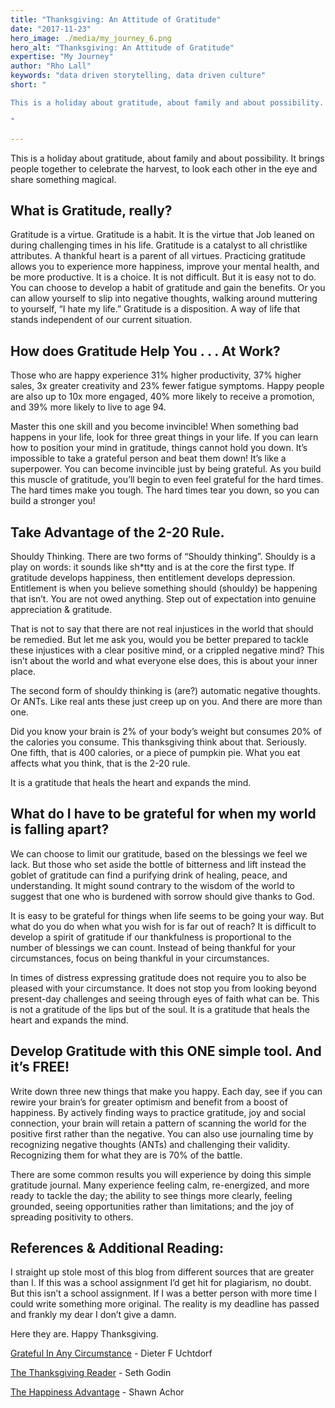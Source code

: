 ```yaml
---
title: "Thanksgiving: An Attitude of Gratitude"
date: "2017-11-23"
hero_image: ./media/my_journey_6.png
hero_alt: "Thanksgiving: An Attitude of Gratitude"
expertise: "My Journey"
author: "Rho Lall"
keywords: "data driven storytelling, data driven culture"
short: "

This is a holiday about gratitude, about family and about possibility. It brings people together to celebrate the harvest, to look each other in the eye and share something magical.

"

---
```

This is a holiday about gratitude, about family and about possibility. It brings people together to celebrate the harvest, to look each other in the eye and share something magical.


## What is Gratitude, really?

Gratitude is a virtue. Gratitude is a habit. It is the virtue that Job leaned on during challenging times in his life. Gratitude is a catalyst to all christlike attributes. A thankful heart is a parent of all virtues. Practicing gratitude allows you to experience more happiness, improve your mental health, and be more productive. It is a choice. It is not difficult. But it is easy not to do. You can choose to develop a habit of gratitude and gain the benefits. Or you can allow yourself to slip into negative thoughts, walking around muttering to yourself, “I hate my life.” Gratitude is a disposition. A way of life that stands independent of our current situation.


## How does Gratitude Help You . . . At Work?

Those who are happy experience 31% higher productivity, 37% higher sales, 3x greater creativity and 23% fewer fatigue symptoms. Happy people are also up to 10x more engaged, 40% more likely to receive a promotion, and 39% more likely to live to age 94.


Master this one skill and you become invincible! When something bad happens in your life, look for three great things in your life. If you can learn how to position your mind in gratitude, things cannot hold you down. It’s impossible to take a grateful person and beat them down! It’s like a superpower. You can become invincible just by being grateful. As you build this muscle of gratitude, you’ll begin to even feel grateful for the hard times. The hard times make you tough. The hard times tear you down, so you can build a stronger you!


## Take Advantage of the 2-20 Rule.

Shouldy Thinking. There are two forms of “Shouldy thinking”. Shouldy is a play on words: it sounds like sh*tty and is at the core the first type. If gratitude develops happiness, then entitlement develops depression. Entitlement is when you believe something should (shouldy) be happening that isn’t. You are not owed anything. Step out of expectation into genuine appreciation & gratitude.


That is not to say that there are not real injustices in the world that should be remedied. But let me ask you, would you be better prepared to tackle these injustices with a clear positive mind, or a crippled negative mind? This isn’t about the world and what everyone else does, this is about your inner place.


The second form of shouldy thinking is (are?) automatic negative thoughts. Or ANTs. Like real ants these just creep up on you. And there are more than one.


Did you know your brain is 2% of your body’s weight but consumes 20% of the calories you consume. This thanksgiving think about that. Seriously. One fifth, that is 400 calories, or a piece of pumpkin pie. What you eat affects what you think, that is the 2-20 rule.


It is a gratitude that heals the heart and expands the mind.


## What do I have to be grateful for when my world is falling apart?

We can choose to limit our gratitude, based on the blessings we feel we lack. But those who set aside the bottle of bitterness and lift instead the goblet of gratitude can find a purifying drink of healing, peace, and understanding. It might sound contrary to the wisdom of the world to suggest that one who is burdened with sorrow should give thanks to God.

It is easy to be grateful for things when life seems to be going your way. But what do you do when what you wish for is far out of reach? It is difficult to develop a spirit of gratitude if our thankfulness is proportional to the number of blessings we can count. Instead of being thankful for your circumstances, focus on being thankful in your circumstances.

In times of distress expressing gratitude does not require you to also be pleased with your circumstance. It does not stop you from looking beyond present-day challenges and seeing through eyes of faith what can be. This is not a gratitude of the lips but of the soul. It is a gratitude that heals the heart and expands the mind.

## Develop Gratitude with this ONE simple tool. And it’s FREE!

Write down three new things that make you happy. Each day, see if you can rewire your brain’s for greater optimism and benefit from a boost of happiness. By actively finding ways to practice gratitude, joy and social connection, your brain will retain a pattern of scanning the world for the positive first rather than the negative. You can also use journaling time by recognizing negative thoughts (ANTs) and challenging their validity. Recognizing them for what they are is 70% of the battle.

There are some common results you will experience by doing this simple gratitude journal. Many experience feeling calm, re-energized, and more ready to tackle the day; the ability to see things more clearly, feeling grounded, seeing opportunities rather than limitations; and the joy of spreading positivity to others.​

## References & Additional Reading:

I straight up stole most of this blog from different sources that are greater than I. If this was a school assignment I’d get hit for plagiarism, no doubt. But this isn’t a school assignment. If I was a better person with more time I could write something more original. The reality is my deadline has passed and frankly my dear I don’t give a damn.

Here they are. Happy Thanksgiving.


[Grateful In Any Circumstance](http://www.lds.org/general-conference/2014/04/grateful-in-any-circumstances?lang=eng) - Dieter F Uchtdorf

[The Thanksgiving Reader](http://www.thethanksgivingreader.com/) - Seth Godin

[The Happiness Advantage](https://amzn.to/3SxKg6Q) - Shawn Achor